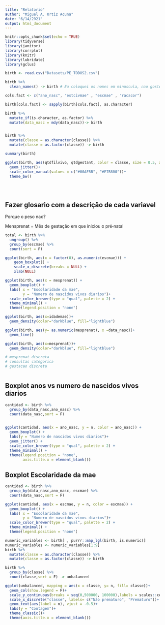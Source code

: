 ```yaml
---
title: "Relatorio"
author: "Miguel A. Ortiz Acuna"
date: "6/14/2021"
output: html_document
---
```


```r
knitr::opts_chunk$set(echo = TRUE)
library(tidyverse)
library(janitor)
library(corrplot)
library(knitr)
library(lubridate)
library(gclus)
```


```r
birth <- read.csv("Datasets/PE_TODOS2.csv")

```


```r
birth %>%
  clean_names() -> birth # Eu coloquei os nomes em minuscula, nao gosto as maisculas

cols.fact <- c("ano_nasc", "estcivmae" , "escmae" , "racacor")  

birth[cols.fact] <- sapply(birth[cols.fact], as.character)

birth %>% 
  mutate_if(is.character, as.factor) %>% 
  mutate(data_nasc = mdy(data_nasc))-> birth


birth %>% 
  mutate(classe = as.character(classe)) %>% 
  mutate(classe = as.factor(classe)) -> birth
```

```r
summary(birth)

```

```r

ggplot(birth, aes(qtdfilvivo, qtdgestant, color = classe, size = 0.5, alpha = 0.6)) +
  geom_jitter()+
  scale_color_manual(values = c("#00AFBB", "#E7B800"))+
  theme_bw()
  




```


## Fazer glosario com a descrição de cada variavel 


Porque o peso nao?



Mensprenat = 	Mês de gestação em que iniciou o pré‐natal

```r
total <- birth %>% 
  ungroup() %>% 
  group_by(escmae) %>% 
  count(sort = F)

ggplot(birth, aes(x = factor(0), as.numeric(escmae))) +
    geom_boxplot() + 
    scale_x_discrete(breaks = NULL) +
    xlab(NULL)

ggplot(birth, aes(x = mesprenat)) +
  geom_boxplot() +
  labs( x = "Escolaridade da mae",
        y = "Numero de nascidos vivos diarios")+
  scale_color_brewer(type = "qual", palette = 2) +
  theme_minimal() +
  theme(legend.position = "none")

```


```r
ggplot(birth, aes(x=idademae))+
  geom_density(color="darkblue", fill="lightblue")

ggplot(birth, aes(y= as.numeric(mesprenat), x =data_nasc))+
  geom_line()

ggplot(birth, aes(x=mesprenat))+
  geom_density(color="darkblue", fill="lightblue") 

# mesprenat discreta
# consultas categorica
# gestacao discreta



```


## Boxplot anos vs numero de nascidos vivos diarios

```r
cantidad <- birth %>% 
  group_by(data_nasc,ano_nasc) %>% 
  count(data_nasc,sort = F)
  

ggplot(cantidad, aes(x = ano_nasc, y = n, color = ano_nasc)) +
  geom_boxplot() +
  labs(y = "Numero de nascidos vivos diarios")+
  geom_jitter() +
  scale_color_brewer(type = "qual", palette = 2) +
  theme_minimal() +
  theme(legend.position = "none",
        axis.title.x = element_blank())
```


## Boxplot Escolaridade da mae

```r
cantidad <- birth %>% 
  group_by(data_nasc,ano_nasc, escmae) %>% 
  count(data_nasc,sort = F)

ggplot(cantidad, aes(x = escmae, y = n, color = escmae)) +
  geom_boxplot() +
  labs( x = "Escolaridade da mae",
        y = "Numero de nascidos vivos diarios")+
  scale_color_brewer(type = "qual", palette = 2) +
  theme_minimal() +
  theme(legend.position = "none")
```


```r
numeric_variables <- birth[ , purrr::map_lgl(birth, is.numeric)]
numeric_variables <- numeric_variables[1:9]
birth %>% 
  mutate(classe = as.character(classe)) %>% 
  mutate(classe = as.factor(classe)) -> birth
```

```r
birth %>% 
  group_by(classe) %>% 
  count(classe,sort = F) -> unbalanced

ggplot(unbalanced, mapping = aes(x = classe, y= n, fill= classe))+
  geom_col(show.legend = F)+ 
  scale_y_continuous(breaks = seq(0,500000, 100000),labels = scales::comma)+
  scale_x_discrete("classe", labels= c("Não prematuro", "Prematuro"))+
  geom_text(aes(label = n), vjust = -0.5)+
  labs(y = "Contagem")+
  theme_classic()+
  theme(axis.title.x = element_blank())
  

```

